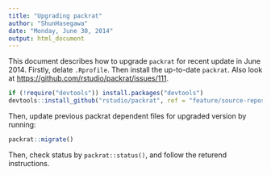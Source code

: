 ```yaml
---
title: "Upgrading packrat"
author: "ShunHasegawa"
date: "Monday, June 30, 2014"
output: html_document
---
```


This document describes how to upgrade `packrat` for recent update in June 2014. Firstly, delate `.Rprofile`. Then install the up-to-date `packrat`. Also look at <https://github.com/rstudio/packrat/issues/111>.

```r
if (!require("devtools")) install.packages("devtools")
devtools::install_github("rstudio/packrat", ref = "feature/source-repos")
```

Then, update previous packrat dependent files for upgraded version by running:

```r
packrat::migrate()
```

Then, check status by `packrat::status()`, and follow the returend instructions.
